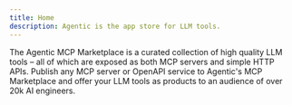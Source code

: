 ```yaml
---
title: Home
description: Agentic is the app store for LLM tools.
---
```


<Columns cols={2}>
  <Card title='MCP Marketplace' href='/marketplace' icon='store'>
    The Agentic MCP Marketplace is a curated collection of high quality LLM
    tools – all of which are exposed as both MCP servers and simple HTTP APIs.
  </Card>
  <Card title='Publishing MCPs' href='/publishing/mcp' icon='upload'>
    Publish any MCP server or OpenAPI service to Agentic's MCP Marketplace and
    offer your LLM tools as products to an audience of over 20k AI engineers.
  </Card>
</Columns>
